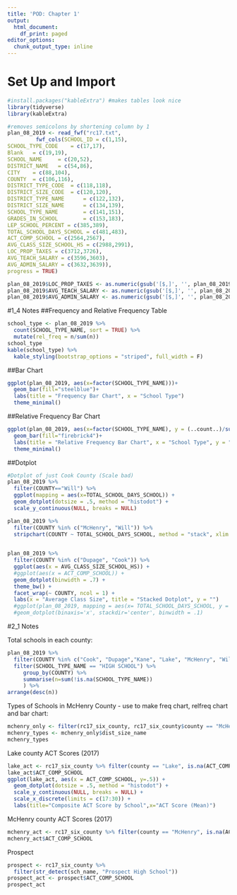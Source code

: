 ```yaml
---
title: 'POD: Chapter 1'
output:
  html_document:
    df_print: paged
editor_options:
  chunk_output_type: inline
---
```


# Set Up and Import
```r
#install.packages("kableExtra") #makes tables look nice
library(tidyverse)
library(kableExtra)

#removes semicolons by shortening column by 1
plan_08_2019 <- read_fwf("rc17.txt", 
         fwf_cols(SCHOOL_ID	= c(1,15),
SCHOOL_TYPE_CODE 	= c(17,17),
Blank	= c(19,19),
SCHOOL_NAME		= c(20,52),
DISTRICT_NAME	= c(54,86),
CITY	= c(88,104),
COUNTY	= c(106,116),
DISTRICT_TYPE_CODE 	= c(118,118),
DISTRICT_SIZE_CODE 	= c(120,120),
DISTRICT_TYPE_NAME		= c(122,132),
DISTRICT_SIZE_NAME		= c(134,139),
SCHOOL_TYPE_NAME		= c(141,151),
GRADES_IN_SCHOOL		= c(153,183),
LEP_SCHOOL_PERCENT = c(385,389),
TOTAL_SCHOOL_DAYS_SCHOOL = c(481,483),
ACT_COMP_SCHOOL = c(2564,2567),
AVG_CLASS_SIZE_SCHOOL_HS = c(2988,2991),
LOC_PROP_TAXES = c(3712,3726),
AVG_TEACH_SALARY = c(3596,3603),
AVG_ADMIN_SALARY = c(3632,3639)),
progress = TRUE)

plan_08_2019$LOC_PROP_TAXES <- as.numeric(gsub('[$,]', '', plan_08_2019$LOC_PROP_TAXES ))
plan_08_2019$AVG_TEACH_SALARY <- as.numeric(gsub('[$,]', '', plan_08_2019$AVG_TEACH_SALARY))
plan_08_2019$AVG_ADMIN_SALARY <- as.numeric(gsub('[$,]', '', plan_08_2019$AVG_ADMIN_SALARY))
```


#1_4 Notes
##Frequency and Relative Frequency Table
```r
school_type <- plan_08_2019 %>% 
  count(SCHOOL_TYPE_NAME, sort = TRUE) %>% 
  mutate(rel_freq = n/sum(n))
school_type
kable(school_type) %>%
  kable_styling(bootstrap_options = "striped", full_width = F)
```

##Bar Chart
```r
ggplot(plan_08_2019, aes(x=factor(SCHOOL_TYPE_NAME)))+
  geom_bar(fill="steelblue")+
  labs(title = "Frequency Bar Chart", x = "School Type")
  theme_minimal()
```

##Relative Frequency Bar Chart
```r
ggplot(plan_08_2019, aes(x=factor(SCHOOL_TYPE_NAME), y = (..count..)/sum(..count..))) +
  geom_bar(fill="firebrick4")+
  labs(title = "Relative Frequency Bar Chart", x = "School Type", y = "proportion")
  theme_minimal()
```
##Dotplot
```r
#Dotplot of just Cook County (Scale bad)
plan_08_2019 %>% 
  filter(COUNTY=="Will") %>% 
  ggplot(mapping = aes(x=TOTAL_SCHOOL_DAYS_SCHOOL)) +
  geom_dotplot(dotsize = .5, method = "histodot") +
  scale_y_continuous(NULL, breaks = NULL)

```

```r
plan_08_2019 %>% 
  filter(COUNTY %in% c("McHenry", "Will")) %>% 
  stripchart(COUNTY ~ TOTAL_SCHOOL_DAYS_SCHOOL, method = "stack", xlim = c(0,10), pch = 1)
  

plan_08_2019 %>% 
  filter(COUNTY %in% c("Dupage", "Cook")) %>% 
  ggplot(aes(x = AVG_CLASS_SIZE_SCHOOL_HS)) +
  #ggplot(aes(x = ACT_COMP_SCHOOL)) +
  geom_dotplot(binwidth = .7) +
  theme_bw() +
  facet_wrap(~ COUNTY, ncol = 1) +
  labs(x = "Average Class Size", title = "Stacked Dotplot", y = "")
  #ggplot(plan_08_2019, mapping = aes(x= TOTAL_SCHOOL_DAYS_SCHOOL, y = COUNTY)) + 
  #geom_dotplot(binaxis='x', stackdir='center', binwidth = .1)
```

#2_1 Notes




Total schools in each county:
```r
plan_08_2019 %>% 
  filter(COUNTY %in% c("Cook", "Dupage","Kane", "Lake", "McHenry", "Will")) %>% 
  filter(SCHOOL_TYPE_NAME == "HIGH SCHOOL") %>% 
     group_by(COUNTY) %>% 
     summarise(n=sum(!is.na(SCHOOL_TYPE_NAME))
     ) %>% 
arrange(desc(n))
```

Types of Schools in McHenry County - use to make freq chart, relfreq chart and bar chart:
```r
mchenry_only <- filter(rc17_six_county, rc17_six_county$county == "McHenry")
mchenry_types <- mchenry_only$dist_size_name
mchenry_types
```

Lake county ACT Scores (2017)
```r
lake_act <- rc17_six_county %>% filter(county == "Lake", is.na(ACT_COMP_SCHOOL) == FALSE )
lake_act$ACT_COMP_SCHOOL
ggplot(lake_act, aes(x = ACT_COMP_SCHOOL, y=.5)) +
  geom_dotplot(dotsize = .5, method = "histodot") +
  scale_y_continuous(NULL, breaks = NULL) + 
  scale_x_discrete(limits = c(17:30)) +
  labs(title="Composite ACT Score by School",x="ACT Score (Mean)")
```

McHenry county ACT Scores (2017)
```r
mchenry_act <- rc17_six_county %>% filter(county == "McHenry", is.na(ACT_COMP_SCHOOL) == FALSE )
mchenry_act$ACT_COMP_SCHOOL
```

Prospect
```r
prospect <- rc17_six_county %>% 
  filter(str_detect(sch_name, "Prospect High School"))
prospect_act <- prospect$ACT_COMP_SCHOOL
prospect_act
```


